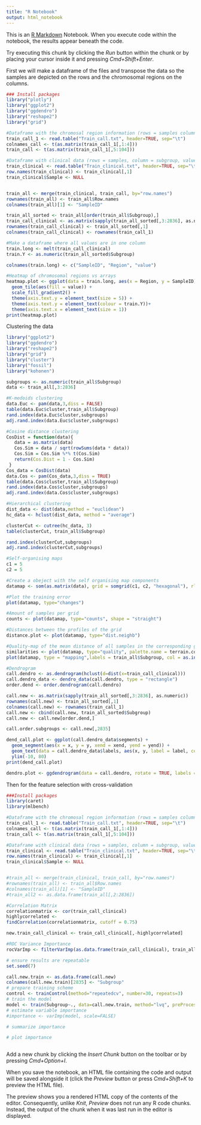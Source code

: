 ```yaml
---
title: "R Notebook"
output: html_notebook
---
```


This is an [R Markdown](http://rmarkdown.rstudio.com) Notebook. When you execute code within the notebook, the results appear beneath the code. 

Try executing this chunk by clicking the *Run* button within the chunk or by placing your cursor inside it and pressing *Cmd+Shift+Enter*. 

First we will make a dataframe of the files and transpose the data so the samples are depicted on the rows and the chromosomal regions on the columns.

```r

### Install packages
library("plotly")
library("ggplot2")
library("ggdendro")
library("reshape2")
library("grid")

#Dataframe with the chromosal region information (rows = samples columns = chromosomal regions (colnames_call), value = 2 (amplification), 1(gain), -1 (loss)
train_call_1 <- read.table("Train_call.txt", header=TRUE, sep="\t")
colnames_call <- t(as.matrix(train_call_1[,1:4]))
train_call <- t(as.matrix(train_call_1[,5:104]))

#Dataframe with clinical data (rows = samples, column = subgroup, value = HER2+, HR+ or Triple neg)
train_clinical <- read.table("Train_clinical.txt", header=TRUE, sep="\t")
row.names(train_clinical) <- train_clinical[,1]
train_clinical$Sample <- NULL


train_all <- merge(train_clinical, train_call, by="row.names")
rownames(train_all) <- train_all$Row.names
colnames(train_all)[1] <- "SampleID"

train_all_sorted <- train_all[order(train_all$Subgroup),]
train_call_clinical <- as.matrix(sapply(train_all_sorted[,3:2836], as.numeric))
rownames(train_call_clinical) <- train_all_sorted[,1]
colnames(train_call_clinical) <- rownames(train_call_1)

#Make a dataframe where all values are in one column
train.long <- melt(train_call_clinical)
train.Y <- as.numeric(train_all_sorted$Subgroup)

colnames(train.long) <- c("SampleID", "Region", "value")

#Heatmap of chromosomal regions vs arrays
heatmap.plot <- ggplot(data = train.long, aes(x = Region, y = SampleID)) +
  geom_tile(aes(fill = value)) +
  scale_fill_gradient2() +
  theme(axis.text.y = element_text(size = 5)) +
  theme(axis.text.y = element_text(colour = train.Y))+
  theme(axis.text.x = element_text(size = 1))
print(heatmap.plot)

```

Clustering the data

```r
library("ggplot2")
library("ggdendro")
library("reshape2")
library("grid")
library("cluster")
library("fossil")
library("kohonen") 

subgroups <- as.numeric(train_all$Subgroup)
data <- train_all[,3:2836]

#K-medoids clustering
data.Euc <- pam(data,3,diss = FALSE)
table(data.Euc$cluster,train_all$Subgroup)
rand.index(data.Euc$cluster,subgroups)
adj.rand.index(data.Euc$cluster,subgroups)

#Cosine distance clustering
CosDist = function(data){
   data = as.matrix(data)
   Cos.Sim = data / sqrt(rowSums(data * data))
   Cos.Sim = Cos.Sim %*% t(Cos.Sim)
   return(Cos.Dist = 1 - Cos.Sim)
 }
Cos_data = CosDist(data)
data.Cos <- pam(Cos_data,3,diss = TRUE)
table(data.Cos$cluster,train_all$Subgroup)
rand.index(data.Cos$cluster,subgroups)
adj.rand.index(data.Cos$cluster,subgroups)

#Hierarchical clustering
dist_data <- dist(data,method = "euclidean")
hc_data <- hclust(dist_data, method = "average")

clusterCut <- cutree(hc_data, 3)
table(clusterCut, train_all$Subgroup)

rand.index(clusterCut,subgroups)
adj.rand.index(clusterCut,subgroups)

#Self-organising maps
c1 = 5
c2 = 5

#Create a obeject with the self organising map components
datamap <- som(as.matrix(data), grid = somgrid(c1, c2, "hexagonal"), rlen=800)

#Plot the training error
plot(datamap, type="changes")

#Amount of samples per grid
counts <- plot(datamap, type="counts", shape = "straight")

#Distances between the profiles of the grid
distance.plot <- plot(datamap, type="dist.neighb")

#Quality-map of the mean distance of all samples in the corresponding grid cell
similarities <- plot(datamap, type="quality", palette.name = terrain.colors)
plot(datamap, type = "mapping",labels = train_all$Subgroup, col = as.integer(subgroups),main = "mapping plot")

#Dendrogram
call.dendro <- as.dendrogram(hclust(d=dist(x=train_call_clinical)))
call.dendro_data <- dendro_data(call.dendro, type = "rectangle")
order.dend <- order.dendrogram(call.dendro)

call.new <- as.matrix(sapply(train_all_sorted[,3:2836], as.numeric))
rownames(call.new) <- train_all_sorted[,1]
colnames(call.new) <- rownames(train_call_1)
call.new <- cbind(call.new, train_all_sorted$Subgroup)
call.new <- call.new[order.dend,]

call.order.subgroups <- call.new[,2835]

dend_call.plot <- ggplot(call.dendro_data$segments) +
  geom_segment(aes(x = x, y = y, xend = xend, yend = yend)) +
  geom_text(data = call.dendro_data$labels, aes(x, y, label = label, colour = call.order.subgroups), hjust = 1, angle = 90, size = 2) +
  ylim(-10, 80)
print(dend_call.plot)

dendro.plot <- ggdendrogram(data = call.dendro, rotate = TRUE, labels = TRUE, theme_dendro = FALSE)

```

Then for the feature selection with cross-validation

```r
###Install packages
library(caret)
library(mlbench)

#Dataframe with the chromosal region information (rows = samples columns = chromosomal regions (colnames_call), value = 2 (amplification), 1(gain), -1 (loss)
train_call_1 <- read.table("Train_call.txt", header=TRUE, sep="\t")
colnames_call <- t(as.matrix(train_call_1[,1:4]))
train_call <- t(as.matrix(train_call_1[,5:104]))

#Dataframe with clinical data (rows = samples, column = subgroup, value = HER2+, HR+ or Triple neg)
train_clinical <- read.table("Train_clinical.txt", header=TRUE, sep="\t")
row.names(train_clinical) <- train_clinical[,1]
train_clinical$Sample <- NULL


#train_all <- merge(train_clinical, train_call, by="row.names")
#rownames(train_all) <- train_all$Row.names
#colnames(train_all)[1] <- "SampleID"
#train_all2 <- as.data.frame(train_all[,2:2836])

#Correlation Matrix
correlationmatrix <- cor(train_call_clinical)
highlycorrelated <- 
findCorrelation(correlationmatrix, cutoff = 0.75)

new.train_call_clinical <- train_call_clinical[,-highlycorrelated]

#ROC Variance Importance
rocVarImp <- filterVarImp(as.data.frame(train_call_clinical), train_all_sorted$Subgroup)

# ensure results are repeatable
set.seed(7)

call.new.train <- as.data.frame(call.new)
colnames(call.new.train)[2835] <- "Subgroup"
# prepare training scheme
control <- trainControl(method="repeatedcv", number=30, repeats=3)
# train the model 
model <- train(Subgroup~., data=call.new.train, method="lvq", preProcess = "scale", trControl=control)
# estimate variable importance
#importance <- varImp(model, scale=FALSE)

# summarize importance

# plot importance



```

Add a new chunk by clicking the *Insert Chunk* button on the toolbar or by pressing *Cmd+Option+I*.

When you save the notebook, an HTML file containing the code and output will be saved alongside it (click the *Preview* button or press *Cmd+Shift+K* to preview the HTML file). 

The preview shows you a rendered HTML copy of the contents of the editor. Consequently, unlike *Knit*, *Preview* does not run any R code chunks. Instead, the output of the chunk when it was last run in the editor is displayed.
